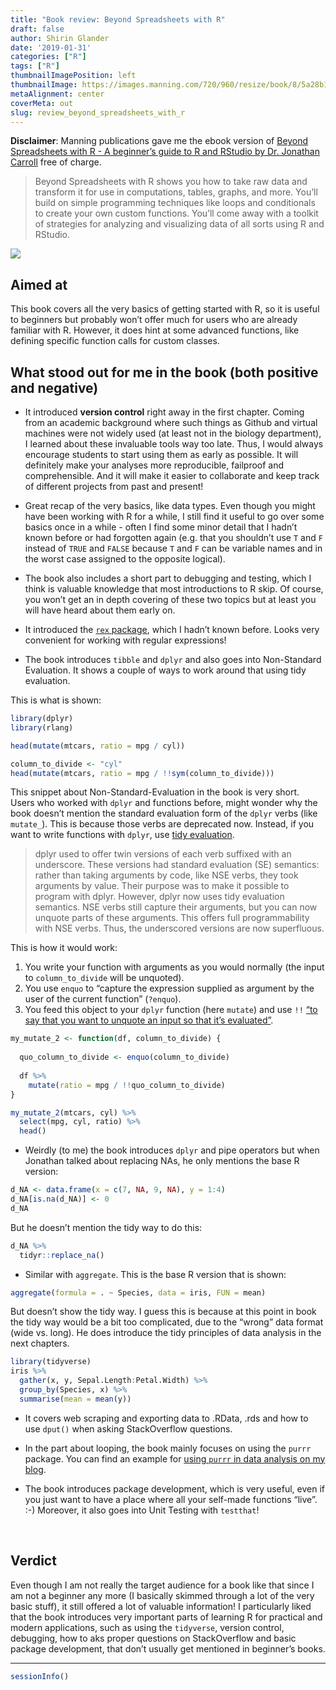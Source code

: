 ```yaml
---
title: "Book review: Beyond Spreadsheets with R"
draft: false
author: Shirin Glander
date: '2019-01-31'
categories: ["R"]
tags: ["R"]
thumbnailImagePosition: left
thumbnailImage: https://images.manning.com/720/960/resize/book/8/5a28b18-1cbb-4721-830c-6770edfdb858/Carroll-BSwithR-HI.png
metaAlignment: center
coverMeta: out
slug: review_beyond_spreadsheets_with_r
---
```


**Disclaimer**: Manning publications gave me the ebook version of [Beyond Spreadsheets with R - A beginner's guide to R and RStudio by Dr. Jonathan Carroll](https://www.manning.com/books/beyond-spreadsheets-with-r) free of charge.

> Beyond Spreadsheets with R shows you how to take raw data and transform it for use in computations, tables, graphs, and more. You’ll build on simple programming techniques like loops and conditionals to create your own custom functions. You’ll come away with a toolkit of strategies for analyzing and visualizing data of all sorts using R and RStudio.

![](https://images.manning.com/720/960/resize/book/8/5a28b18-1cbb-4721-830c-6770edfdb858/Carroll-BSwithR-HI.png)

## Aimed at

This book covers all the very basics of getting started with R, so it is useful to beginners but probably won't offer much for users who are already familiar with R. However, it does hint at some advanced functions, like defining specific function calls for custom classes.

## What stood out for me in the book (both positive and negative)

- It introduced **version control** right away in the first chapter. Coming from an academic background where such things as Github and virtual machines were not widely used (at least not in the biology department), I learned about these invaluable tools way too late. Thus, I would always encourage students to start using them as early as possible. It will definitely make your analyses more reproducible, failproof and comprehensible. And it will make it easier to collaborate and keep track of different projects from past and present!

- Great recap of the very basics, like data types. Even though you might have been working with R for a while, I still find it useful to go over some basics once in a while - often I find some minor detail that I hadn't known before or had forgotten again (e.g. that you shouldn't use `T` and `F` instead of `TRUE` and `FALSE` because `T` and `F` can be variable names and in the worst case assigned to the opposite logical).

- The book also includes a short part to debugging and testing, which I think is valuable knowledge that most introductions to R skip. Of course, you won't get an in depth covering of these two topics but at least you will have heard about them early on.

- It introduced the [`rex` package](https://cran.r-project.org/web/packages/rex/index.html), which I hadn't known before. Looks very convenient for working with regular expressions!

- The book introduces `tibble` and `dplyr` and also goes into Non-Standard Evaluation. It shows a couple of ways to work around that using tidy evaluation.

This is what is shown:

```r
library(dplyr)
library(rlang)

head(mutate(mtcars, ratio = mpg / cyl))

column_to_divide <- "cyl"
head(mutate(mtcars, ratio = mpg / !!sym(column_to_divide)))
```

This snippet about Non-Standard-Evaluation in the book is very short. Users who worked with `dplyr` and functions before, might wonder why the book doesn't mention the standard evaluation form of the `dplyr` verbs (like `mutate_`). This is because those verbs are deprecated now. Instead, if you want to write functions with `dplyr`, use [tidy evaluation](https://dplyr.tidyverse.org/articles/programming.html).

> dplyr used to offer twin versions of each verb suffixed with an underscore. These versions had standard evaluation (SE) semantics: rather than taking arguments by code, like NSE verbs, they took arguments by value. Their purpose was to make it possible to program with dplyr. However, dplyr now uses tidy evaluation semantics. NSE verbs still capture their arguments, but you can now unquote parts of these arguments. This offers full programmability with NSE verbs. Thus, the underscored versions are now superfluous.

This is how it would work:

1. You write your function with arguments as you would normally (the input to `column_to_divide` will be unquoted).
2. You use `enquo` to "capture the expression supplied as argument by the user of the current function" (`?enquo`).
3. You feed this object to your `dplyr` function (here `mutate`) and use `!!` ["to say that you want to unquote an input so that it’s evaluated"](https://dplyr.tidyverse.org/articles/programming.html).

```r
my_mutate_2 <- function(df, column_to_divide) {
  
  quo_column_to_divide <- enquo(column_to_divide)
  
  df %>%
    mutate(ratio = mpg / !!quo_column_to_divide)
}

my_mutate_2(mtcars, cyl) %>%
  select(mpg, cyl, ratio) %>%
  head()
```

- Weirdly (to me) the book introduces `dplyr` and pipe operators but when Jonathan talked about replacing NAs, he only mentions the base R version:

```r
d_NA <- data.frame(x = c(7, NA, 9, NA), y = 1:4)
d_NA[is.na(d_NA)] <- 0
d_NA
```

But he doesn't mention the tidy way to do this:

```r
d_NA %>%
  tidyr::replace_na()
```

- Similar with `aggregate`. This is the base R version that is shown:

```r
aggregate(formula = . ~ Species, data = iris, FUN = mean)
```

But doesn't show the tidy way. I guess this is because at this point in book the tidy way would be a bit too complicated, due to the "wrong" data format (wide vs. long). He does introduce the tidy principles of data analysis in the next chapters.

```r
library(tidyverse)
iris %>%
  gather(x, y, Sepal.Length:Petal.Width) %>%
  group_by(Species, x) %>%
  summarise(mean = mean(y))
```

- It covers web scraping and exporting data to .RData, .rds and how to use `dput()` when asking StackOverflow questions.

- In the part about looping, the book mainly focuses on using the `purrr` package. You can find an example for [using `purrr` in data analysis on my blog](https://shirinsplayground.netlify.com/2018/04/flu_prediction/).

- The book introduces package development, which is very useful, even if you just want to have a place where all your self-made functions "live". :-) Moreover, it also goes into Unit Testing with `testthat`!

<br>

## Verdict

Even though I am not really the target audience for a book like that since I am not a beginner any more (I basically skimmed through a lot of the very basic stuff), it still offered a lot of valuable information! I particularly liked that the book introduces very important parts of learning R for practical and modern applications, such as using the `tidyverse`, version control, debugging, how to aks proper questions on StackOverflow and basic package development, that don't usually get mentioned in beginner's books.

---

```r
sessionInfo()
```

